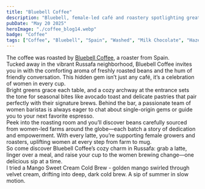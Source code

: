 ```yaml
---
title: "Bluebell Coffee"
description: "Bluebell, female-led café and roastery spotlighting great food, coffee, and women in coffee farming"
pubDate: "May 20 2025"
heroImage: "./coffee_blog14.webp"
badge: "Coffee"
tags: ["Coffee", "Bluebell", "Spain", "Washed", "Milk Chocolate", "Hazelnuts", "Caramel"]
---
```


The coffee was roasted by [Bluebell Coffee](https://bluebellcoffeeco.com), a roaster from Spain.
<br />
Tucked away in the vibrant Russafa neighborhood, Bluebell Coffee invites you in with the comforting aroma of freshly roasted beans and the hum of friendly conversation. This hidden gem isn’t just any café, it’s a celebration of women in every cup.
<br />
Bright greens grace each table, and a cozy archway at the entrance sets the tone for seasonal bites like avocado toast and delicate pastries that pair perfectly with their signature brews. Behind the bar, a passionate team of women baristas is always eager to chat about single-origin gems or guide you to your next favorite espresso.
<br />
Peek into the roasting room and you’ll discover beans carefully sourced from women-led farms around the globe—each batch a story of dedication and empowerment. With every latte, you’re supporting female growers and roasters, uplifting women at every step from farm to mug.
<br />
So come discover Bluebell Coffee’s cozy charm in Russafa: grab a latte, linger over a meal, and raise your cup to the women brewing change—one delicious sip at a time.
<br />
I tried a Mango Sweet Cream Cold Brew - golden mango swirled through velvet cream, drifting into deep, dark cold brew. A sip of summer in slow motion.
